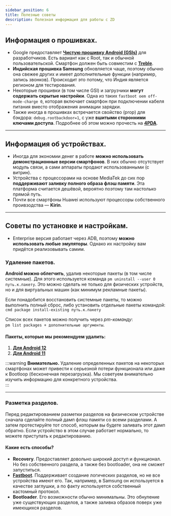 ```yaml
---
sidebar_position: 6
title: Полезные советы
description: Полезная информация для работы с ZD
---
```

## Информация о прошивках.  
- Google предоставляет [**Чистую прошивку Android (GSIs)**](https://developer.android.com/topic/generic-system-image) для разработчиков. Есть вариант как с Root, так и обычной пользовательской. Смартфон должен быть совместим с [**Treble**](https://github.com/phhusson/treble_experimentations/wiki).  
- **Индийская прошивка Samsung** обновляется чаще, поэтому обычно она свежее других и имеет дополнительные функции (например, запись звонков). Происходит это потому, что Индия является регионом для тестирования.  
- Некоторые прошивки (в том числе GSI) и загрузчики **могут содержать скрытые настройки**. Одна из таких `fastboot oem off-mode-charge 0`, которая включает смартфон при подключении кабеля питания вместо отображения анимации зарядки.  
- Также иногда в прошивках встречается свойство (prop) для бэкдора: `debug.rootbackdoor=1`, с уже **вшитыми сторонними ключами доступа**. Подробнее об этом можно прочесть на [**4PDA**](https://4pda.to/forum/index.php?showtopic=908196&view=findpost&p=95402137).  
_________________
## Информация об устройствах.  
- Иногда для экономии денег в работе **можно использовать демонстрационные версии смартфонов**. В них обычно отсутствует модуль связи, а сами аппараты продают использованными (с витрин).  
- Устройства с процессорами на основе MediaTek до сих пор **поддерживают заливку полного образа флэш памяти**. Эта платформа считается дешёвой, вероятно поэтому там настолько прямой путь.  
- Почти все смартфоны Huawei используют процессоры собственного проивзодства — **Kirin**.  
_________________
## Советы по установке и настройкам.  
- Enterprise версия работает через ADB, поэтому **можно использовать любые эмуляторы**. Однако их настройку вам придётся реализовывать самим.  
### Удаление пакетов.  
**Android можно облегчить**, удалив некоторые пакеты (в том числе системные). Для этого используется команда `pm uninstall --user 0 путь.к.пакету`. Это можно сделать не только для физических устройств, но и для виртуальных машин (как минимум рекламные пакеты).  

Если понадобится восстановить системные пакеты, то можно выполнить полный сброс, либо установить отдельные пакеты командой:  
`cmd package install-existing путь.к.пакету`  

Список всех пакетов можно получить через *pm-команду*:   
`pm list packages + дополнительные аргументы`.  

#### Пакеты, которые мы рекомендуем удалить:
1. [**Для Android 12**](https://gist.github.com/Zymlex/f0b58104dd2f9504a14ffd9bdc3799ac)  
2. [**Для Android 11**](https://gist.github.com/Zymlex/51a8ed0d5864122614e6db021be8c9e9)

:::warning **Внимательно.**
Удаление определенных пакетов на некоторых смартфонах может привести к серьезной потери функционала или даже к Bootloop (бесконечная перезагрузка). Мы советуем внимательно изучить информацию для конкретного устройства.  
:::
________________
### Разметка разделов.  
Перед редактированием разметки разделов на физическом устройстве сначала сделайте полный дамп флэш памяти со всеми разделами. А затем протестируйте тот способ, которым вы будете заливать этот дамп обратно. Если устройство в этом случае работает нормально, то можете приступать к редактированию.  
#### Какие есть способы?
- **Recovery**. Предоставляет довольно широкий доступ и функционал. Но без собственного раздела, а также без bootloader, она не сможет запуститься.  
- [**Fastboot**](https://android.googlesource.com/platform/system/core/+/master/fastboot/README.md). Поддерживает создание логических разделов, но не все устройства имеют его. Так, например, в Samsung он используется в качестве заглушки, а по факту используется собственный кастомный протокол.  
- **Bootloader**. Его возможности обычно минимальны. Это обнуление уже существующих разделов, а также заливка образов поверх уже имеющихся разделов.
